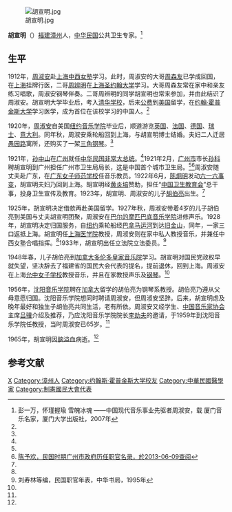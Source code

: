 [[File:胡宣明.jpg|thumb]]

'''胡宣明'''（{{bd|？||1965年|}}）[[福建|福建]][[漳州|漳州]]人，[[中华民国|中华民国]]公共卫生专家。<ref name=peng>彭一万，怀瑾握瑜 雪魄冰魂 ——中国现代音乐事业先驱者周淑安，载 厦门音乐名家，厦门大学出版社，2007年</ref>

==生平==
1912年，[[周淑安|周淑安]]赴[[上海|上海]][[中西女塾|中西女塾]]学习。此时，周淑安的大哥[[周森友|周森友]]已学成回国，在[[上海|上海]]挂牌行医，二哥[[周辨明|周辨明]]在[[上海圣约翰大学|上海圣约翰大学]]学习。大哥周森友常在家中和亲友练习唱歌，周淑安钢琴伴奏。二哥周辨明的同学胡宣明也常来参加，并由此结识了周淑安。胡宣明大学毕业后，考入[[清华学校|清华学校]]，后来[[第一次庚子赔款留美学生列表|公费]]到[[美国|美国]]留学，在[[约翰·霍普金斯大学|约翰·霍普金斯大学]]学习医学，成为首位在该校学习的中国人。<ref name=peng/>

1920年，[[周淑安|周淑安]]自美国[[纽约音乐学院|纽约音乐学院]]毕业后，顺道游览[[英国|英国]]、[[法国|法国]]、[[德国|德国]]、[[瑞士|瑞士]]、[[意大利|意大利]]。同年秋，周淑安乘轮船回到上海，与胡宣明博士结婚。夫妇二人迁居[[愚园路|愚园路]]寓所，还购买了一架[[三角钢琴|三角钢琴]]。<ref name=peng/>

1921年，[[孙中山|孙中山]]在[[广州|广州]]就任[[中华民国非常大总统|中华民国非常大总统]]。<ref name=peng/>1921年2月，[[广州市|广州市]]市长[[孙科|孙科]]聘胡宣明到广州担任广州市卫生局局长，这是中国首个城市卫生局。<ref name=peng/><ref>[http://59.41.8.134:8080/was40/detail?record=76&channelid=26770 陈予欢，民国时期广州市政府历任职官名录，於2013-06-09查阅]{{dead link|date=2018年1月 |bot=InternetArchiveBot |fix-attempted=yes }}</ref>周淑安随丈夫赴广东，在[[广东女子师范学校|广东女子师范学校]]任音乐教员。1922年6月，[[陈炯明|陈炯明]]发动[[六一六事变|六一六事变]]，胡宣明夫妇乃回到上海。胡宣明经[[黄炎培|黄炎培]]赞助，担任“[[中国卫生教育会|中国卫生教育会]]”总干事，投身卫生宣传及教育。1923年，胡宣明、周淑安的儿子[[胡伯亮|胡伯亮]]出生。<ref name=peng/>

1925年，胡宣明决定借款再赴美国留学。1927年秋，周淑安带着4岁的儿子胡伯亮到美国与丈夫胡宣明团聚，周淑安在[[巴尔的摩|巴尔的摩]][[匹巴底音乐学院|匹巴底音乐学院]]进修声乐。1928年，胡宣明决定归国服务，自[[纽约|纽约]]乘轮船经[[巴拿马运河|巴拿马运河]]到达[[旧金山|旧金山]]，同年，一家三口返抵上海。胡宣明任[[上海医学院|上海医学院]]教授，周淑安则在家中私人教授音乐，并兼任中西女塾合唱指挥。<ref name=peng/>1933年，胡宣明出任立法院立法委员。<ref>刘寿林等编，民国职官年表，中华书局，1995年</ref>

1948年春，儿子胡伯亮到[[加拿大|加拿大]][[多伦多皇家音乐院|多伦多皇家音乐院]]学习。胡宣明对国民党政权早就失望，坚决辞去了福建省的国民大会代表的提名，提前退休，回到上海。周淑安在上海[[允中女子学校|允中女子学校]]教授音乐，并且在家教授声乐及[[钢琴|钢琴]]。<ref name=peng/>

1956年，[[沈阳音乐学院|沈阳音乐学院]]聘在[[加拿大|加拿大]]留学的胡伯亮为钢琴系教授。胡伯亮乃遵从父母意愿归国。沈阳音乐学院想同时聘请周淑安，但周淑安坚辞。后来，胡宣明虑及晚年最好和独生子胡伯亮共同生活，老有所依。周淑安又经学生、[[中国音乐家协会|中国音乐家协会]]主席[[吕骥|吕骥]]介绍及推荐，乃应沈阳音乐学院院长[[李劫夫|李劫夫]]的邀请，于1959年到沈阳音乐学院任教授，当时周淑安已65岁。<ref name=peng/> 

1965年，胡宣明因[[脑溢血|脑溢血]]病逝。<ref name=peng/>

==参考文献==
{{reflist}}

{{第3屆中華民國訓政時期立法委員名單}}
{{第4屆中華民國訓政時期立法委員名單}}
{{DEFAULTSORT:Hu胡}}
[[Category:胡姓|X]]
[[Category:漳州人|Category:漳州人]]
[[Category:约翰斯·霍普金斯大学校友|Category:约翰斯·霍普金斯大学校友]]
[[Category:中華民國醫學家|Category:中華民國醫學家]]
[[Category:制憲國民大會代表|Category:制憲國民大會代表]]